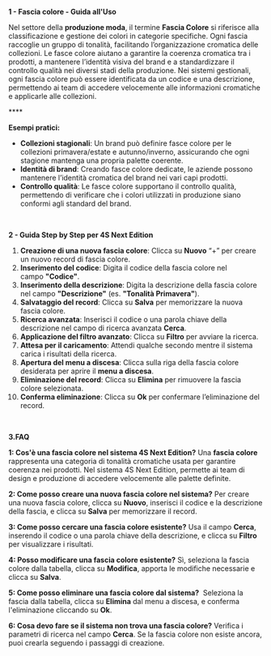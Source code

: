 **1 - Fascia colore - Guida all'Uso**

Nel settore della **produzione moda**, il termine **Fascia Colore** si riferisce alla classificazione e gestione dei colori in categorie specifiche. Ogni fascia raccoglie un gruppo di tonalità, facilitando l’organizzazione cromatica delle collezioni. Le fasce colore aiutano a garantire la coerenza cromatica tra i prodotti, a mantenere l’identità visiva del brand e a standardizzare il controllo qualità nei diversi stadi della produzione. Nei sistemi gestionali, ogni fascia colore può essere identificata da un codice e una descrizione, permettendo ai team di accedere velocemente alle informazioni cromatiche e applicarle alle collezioni.

**** 

**Esempi pratici:**

* **Collezioni stagionali**: Un brand può definire fasce colore per le collezioni primavera/estate e autunno/inverno, assicurando che ogni stagione mantenga una propria palette coerente.
* **Identità di brand**: Creando fasce colore dedicate, le aziende possono mantenere l’identità cromatica del brand nei vari capi prodotti.
* **Controllo qualità**: Le fasce colore supportano il controllo qualità, permettendo di verificare che i colori utilizzati in produzione siano conformi agli standard del brand.

 

**2 - Guida Step by Step per 4S Next Edition**

1. **Creazione di una nuova fascia colore**: Clicca su **Nuovo** “+” per creare un nuovo record di fascia colore.
2. **Inserimento del codice**: Digita il codice della fascia colore nel campo **"Codice"**.
3. **Inserimento della descrizione**: Digita la descrizione della fascia colore nel campo **"Descrizione"** (es. **"Tonalità Primavera"**).
4. **Salvataggio del record**: Clicca su **Salva** per memorizzare la nuova fascia colore.
5. **Ricerca avanzata**: Inserisci il codice o una parola chiave della descrizione nel campo di ricerca avanzata **Cerca**.
6. **Applicazione del filtro avanzato**: Clicca su **Filtro** per avviare la ricerca.
7. **Attesa per il caricamento**: Attendi qualche secondo mentre il sistema carica i risultati della ricerca.
8. **Apertura del menu a discesa**: Clicca sulla riga della fascia colore desiderata per aprire il **menu a discesa**.
9. **Eliminazione del record**: Clicca su **Elimina** per rimuovere la fascia colore selezionata.
10. **Conferma eliminazione**: Clicca su **Ok** per confermare l’eliminazione del record.

 

**3.FAQ**

**1: Cos'è una fascia colore nel sistema 4S Next Edition?** Una **fascia colore** rappresenta una categoria di tonalità cromatiche usata per garantire coerenza nei prodotti. Nel sistema 4S Next Edition, permette ai team di design e produzione di accedere velocemente alle palette definite.

**2: Come posso creare una nuova fascia colore nel sistema?** Per creare una nuova fascia colore, clicca su **Nuovo**, inserisci il codice e la descrizione della fascia, e clicca su **Salva** per memorizzare il record.

**3: Come posso cercare una fascia colore esistente?** Usa il campo **Cerca**, inserendo il codice o una parola chiave della descrizione, e clicca su **Filtro** per visualizzare i risultati.

**4: Posso modificare una fascia colore esistente?** Sì, seleziona la fascia colore dalla tabella, clicca su **Modifica**, apporta le modifiche necessarie e clicca su **Salva**.

**5: Come posso eliminare una fascia colore dal sistema?**  Seleziona la fascia dalla tabella, clicca su **Elimina** dal menu a discesa, e conferma l'eliminazione cliccando su **Ok**.

**6: Cosa devo fare se il sistema non trova una fascia colore?** Verifica i parametri di ricerca nel campo **Cerca**. Se la fascia colore non esiste ancora, puoi crearla seguendo i passaggi di creazione.